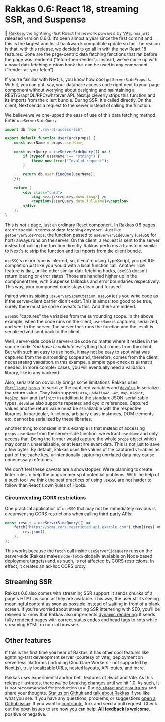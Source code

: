 
# Rakkas 0.6: React 18, streaming SSR, and Suspense

<!-- TODO: Fix date -->

<BlogPostHeader date="April, 2021" />

💃 [Rakkas](https://github.com/rakkasjs/rakkasjs), the lightning-fast React framework powered by [Vite](https://vitejs.dev), has just released version 0.6.0. It's been almost a year since the first commit and this is the largest and least backwards compatible update so far. The reason is that, with this release, we decided to go all in with the new React 18 features. Gone are the page-centric data fetching functions that ran before the page was rendered (“fetch-then-render”). Instead, we've come up with a novel data fetching custom hook that can be used in any component (“render-as-you-fetch“).

If you're familiar with Next.js, you know how cool `getServerSideProps` is. With it, you can put, say, your database access code right next to your page component without worrying about designing and maintaining a REST/GraphQL/RPC/whatever API. Next.js cleverly strips this function and its imports from the client bundle. During SSR, it's called directly. On the client, Next sends a request to the server instead of calling the function.

We believe we've one-upped the ease of use of this data fetching method. Enter `useServerSideQuery`:

```jsx
import db from "./my-db-access-lib";

export default function UserCard(props) {
	const userName = props.userName;

	const userQuery = useServerSideQuery(() => {
		if (typeof userName !== "string") {
			throw new Error("Invalid request");
		}

		return db.user.findOne(userName);
	});

	return (
		<div class="card">
			<img src={userQuery.data.image} />
			<caption>{userQuery.data.fullName}</caption>
		</div>
	);
}
```

This is _not_ a page, just an ordinary React component. In Rakkas 0.6 pages aren't special in terms of data fetching anymore. Just like `getServerSideProps`, the function passed to `useServerSideQuery` (`useSSQ` for hort) always runs on the server: On the client, a request is sent to the server instead of calling the function directly. Rakkas performs a transform similar to Next's to strip the function and its imports from the client bundle.

`useSSQ`'s return type is inferred, so, if you're using TypeScript, you get IDE completion just like you would with a local function call. Another nice feature is that, unlike other similar data fetching hooks, `useSSQ` doesn't return loading or error states. Those are handled higher up in the component tree, with Suspense fallbacks and error boundaries respectively. This way, your component code stays clean and focused.

Paired with its sibling `useServerSideMutation`, `useSSQ` let's you write code as if the server-client barrier didn't exist. This is almost too good to be true, surely there must be some caveats to this. And there are indeed.

`useSSQ` “captures” the variables from the surrounding scope. In the above example, when the code runs on the client, `userName` is captured, serialized, and sent to the server. The server then runs the function and the result is serialized and sent back to the client.

Well, server-side code is server-side code no matter where it resides in the source code: _You have to validate_ everything that comes from the client. But with such an easy to use hook, it may not be easy to spot what was captured from the surrounding scope and, therefore, comes from the client, necessitating validation. In this example, a simple type-check is all that's needed. In more complex cases, you will eventually need a validation library, like in any backend.

Also, serialization obviously brings some limitations. Rakkas uses [`@brillout/json-s`](https://github.com/brillout/json-s) to serialize the captured variables and [`devalue`](https://github.com/Rich-Harris/devalue) to serialize the return value. They both support `Date`, `undefined`, `Set`, `Map`, `BigInt`, `RegExp`, `NaN`, and `Infinity` in addition to the standard JSON-serializable types. `devalue` also supports repeated and cyclic references. Captured values and the return value must be serializable with the respective libraries. In particular, functions, arbitrary class instances, DOM elements etc. cannot be serialized by these libraries.

Another thing to consider in this example is that instead of accessing `props.userName` from the server-side function, we extract `userName` and only access that. Doing the former would capture the whole `props` object which may contain unserializable, or at least irrelevant data. This is not just to save a few bytes: By default, Rakkas uses the values of the captured variables as part of the cache key, unintentionally capturing unrelated data may cause unnecessary refetches.

We don't feel these caveats are a showstopper. We're planning to create linter rules to help the programmer spot potential problems. With the help of a such tool, we think the best practices of using `useSSQ` are not harder to follow than React's own Rules of Hooks.

### Circumventing CORS restrictions

One practical application of `useSSQ` that may not be immediately obvious is circumventing CORS restrictions when calling third-party APIs:

```ts
const result = useServerSideQuery(() =>
	fetch("https://some.cors.restricted.api.example.com").then((res) =>
		res.json(),
	),
);
```

This works because the `fetch` call inside `useServerSideQuery` runs on the server-side (Rakkas makes `node-fetch` globally available on Node-based deployment targets) and, as such, is not affected by CORS restrictions. In effect, it creates an ad-hoc CORS proxy.

## Streaming SSR

Rakkas 0.6 also comes with streaming SSR support. It sends chunks of a page's HTML as soon as they are available. This way, the user starts seeing meaningful content as soon as possible instead of waiting in front of a blank screen. If you're worried about streaming SSR interfering with SEO, you'll be relieved to know that Rakkas also implements [dynamic rendering](https://huckabuy.com/technical-seo/dynamic-rendering): It sends fully rendered pages with correct status codes and head tags to bots while streaming HTML to normal browsers.

## Other features

If this is the first time you hear of Rakkas, it has other cool features like lightning-fast development server (courtesy of Vite), deployment on serverless platforms (including Cloudflare Workers - not supported by Next.js), truly localizable URLs, nested layouts, API routes, and more.

Rakkas uses experimental and/or beta features of React and Vite. As this release illustrates, there _will_ be breaking changes until we hit 1.0. As such, it is not recommended for production use. But [go ahead and give it a try](https://stackblitz.com/edit/rakkas-demo-ts?file=src%2Fpages%2Fpage.tsx) and share your thoughts. [Star us on Github](https://github.com/rakkasjs/rakkasjs/stargazers) and [talk about Rakkas](https://twitter.com/intent/tweet?text=I%20gave%20%23RakkasJS%20a%20try!&url=https%3A%2F%2Fgithub.com%2Frakkasjs%2Frakkasjs) if you like what you see. If you have any questions, problems, or suggestions [open a Github issue](https://github.com/rakkasjs/rakkasjs/issues/new). If you want to [contribute](https://github.com/rakkasjs/rakkasjs/blob/main/CONTRIBUTING.md), fork and send a pull request. Check out the [open issues](https://github.com/rakkasjs/rakkasjs/issues) to see how you can help. **All feedback is welcome**, positive or negative.
